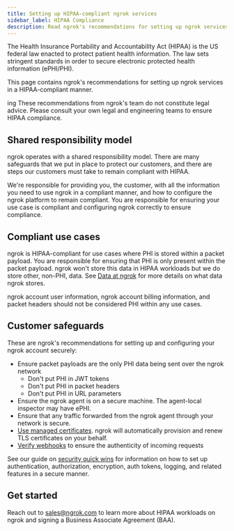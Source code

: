 ```yaml
---
title: Setting up HIPAA-compliant ngrok services
sidebar_label: HIPAA Compliance
description: Read ngrok's recommendations for setting up ngrok services in a HIPAA-compliant manner.
---
```


The Health Insurance Portability and Accountability Act (HIPAA) is the US federal law enacted to protect patient health information.
The law sets stringent standards in order to secure electronic protected health information (ePHI/PHI).

This page contains ngrok's recommendations for setting up ngrok services in a HIPAA-compliant manner.

<Warning>ing
These recommendations from ngrok's team do not constitute legal advice.
Please consult your own legal and engineering teams to ensure HIPAA compliance.
</Warning>

## Shared responsibility model

ngrok operates with a shared responsibility model.
There are many safeguards that we put in place to protect our customers, and there are steps our customers must take to remain compliant with HIPAA.

We're responsible for providing you, the customer, with all the information you need to use ngrok in a compliant manner, and how to configure the ngrok platform to remain compliant.
You are responsible for ensuring your use case is compliant and configuring ngrok correctly to ensure compliance.

## Compliant use cases

ngrok is HIPAA-compliant for use cases where PHI is stored within a packet payload.
You are responsible for ensuring that PHI is only present within the packet payload.
ngrok won't store this data in HIPAA workloads but we do store other, non-PHI, data.
See [Data at ngrok](https://ngrok.com/blog-post/data-at-ngrok) for more details on what data ngrok stores.

ngrok account user information, ngrok account billing information, and packet headers should not be considered PHI within any use cases.

## Customer safeguards

These are ngrok's recommendations for setting up and configuring your ngrok account securely:

- Ensure packet payloads are the only PHI data being sent over the ngrok network
  - Don't put PHI in JWT tokens
  - Don't put PHI in packet headers
  - Don't put PHI in URL parameters
- Ensure the ngrok agent is on a secure machine. The agent-local inspector may have ePHI.
- Ensure that any traffic forwarded from the ngrok agent through your network is secure.
- [Use managed certificates](https://ngrok.com/docs/universal-gateway/tls-certificates/#automated). ngrok will automatically provision and renew TLS certificates on your behalf.
- [Verify webhooks](/traffic-policy/actions/verify-webhook/) to ensure the authenticity of incoming requests

See our guide on [security quick wins](/guides/security-dev-productivity/securing-your-tunnels/) for information on how to set up authentication, authorization, encryption, auth tokens, logging, and related features in a secure manner.

## Get started

Reach out to sales@ngrok.com to learn more about HIPAA workloads on ngrok and signing a Business Associate Agreement (BAA).
